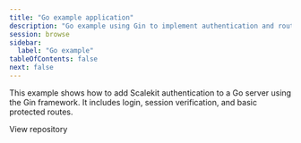 ```yaml
---
title: "Go example application"
description: "Go example using Gin to implement authentication and route protection."
session: browse
sidebar:
  label: "Go example"
tableOfContents: false
next: false
---
```


This example shows how to add Scalekit authentication to a Go server using the Gin framework. It includes login, session verification, and basic protected routes.


<LinkButton href="https://github.com/scalekit-developers/scalekit-go-example" target="_blank" rel="noopener" icon="github">View repository</LinkButton>
